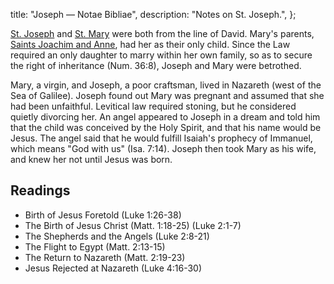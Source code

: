   title: "Joseph — Notae Bibliae",
  description: "Notes on St. Joseph.",
};

<Initial text="Joseph"/>

[St. Joseph](/glossary/names#joseph) and [St. Mary](/people/saints/mary) were both from the line of David. Mary's parents, [Saints Joachim and Anne](/people/saints/joachim-and-anne), had her as their only child. Since the Law required an only daughter to marry within her own family, so as to secure the right of inheritance (Num. 36:8), Joseph and Mary were betrothed.

Mary, a virgin, and Joseph, a poor craftsman, lived in Nazareth (west of the Sea of Galilee). Joseph found out Mary was pregnant and assumed that she had been unfaithful. Levitical law required stoning, but he considered quietly divorcing her. An angel appeared to Joseph in a dream and told him that the child was conceived by the Holy Spirit, and that his name would be Jesus. The angel said that he would fulfill Isaiah's prophecy of Immanuel, which means "God with us" (Isa. 7:14). Joseph then took Mary as his wife, and knew her not until Jesus was born.

## Readings

- Birth of Jesus Foretold (Luke 1:26-38)
- The Birth of Jesus Christ (Matt. 1:18-25) (Luke 2:1-7)
- The Shepherds and the Angels (Luke 2:8-21)
- The Flight to Egypt (Matt. 2:13-15)
- The Return to Nazareth (Matt. 2:19-23)
- Jesus Rejected at Nazareth (Luke 4:16-30)

